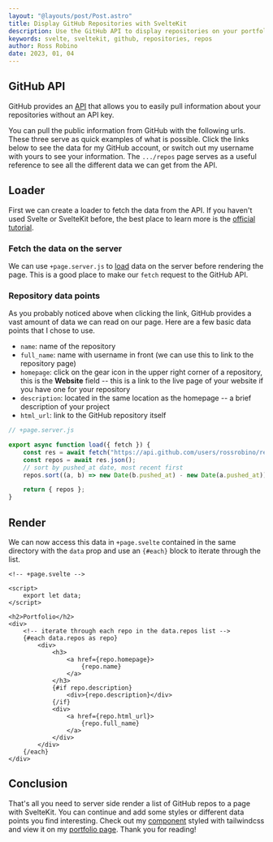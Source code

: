 ```yaml
---
layout: "@layouts/post/Post.astro"
title: Display GitHub Repositories with SvelteKit
description: Use the GitHub API to display repositories on your portfolio page.
keywords: svelte, sveltekit, github, repositories, repos
author: Ross Robino
date: 2023, 01, 04
---
```



## GitHub API

GitHub provides an [API](https://docs.github.com/en/rest?apiVersion=2022-11-28) that allows you to easily pull information about your repositories without an API key.

You can pull the public information from GitHub with the following urls. These three serve as quick examples of what is possible. Click the links below to see the data for my GitHub account, or switch out my username with yours to see your information. The `.../repos` page serves as a useful reference to see all the different data we can get from the API.

<GitHubApiLink client:visible />

## Loader

First we can create a loader to fetch the data from the API. If you haven't used Svelte or SvelteKit before, the best place to learn more is the [official tutorial](https://learn.svelte.dev/tutorial/welcome-to-svelte).

### Fetch the data on the server

We can use `+page.server.js` to [load](https://learn.svelte.dev/tutorial/page-data) data on the server before rendering the page. This is a good place to make our `fetch` request to the GitHub API.

### Repository data points

As you probably noticed above when clicking the link, GitHub provides a vast amount of data we can read on our page. Here are a few basic data points that I chose to use.

- `name`: name of the repository
- `full_name`: name with username in front (we can use this to link to the repository page)
- `homepage`: click on the gear icon in the upper right corner of a repository, this is the **Website** field -- this is a link to the live page of your website if you have one for your repository
- `description`: located in the same location as the homepage -- a brief description of your project
- `html_url`: link to the GitHub repository itself

```js
// +page.server.js

export async function load({ fetch }) {
	const res = await fetch("https://api.github.com/users/rossrobino/repos");
	const repos = await res.json();
	// sort by pushed_at date, most recent first
	repos.sort((a, b) => new Date(b.pushed_at) - new Date(a.pushed_at));

	return { repos };
}
```

## Render

We can now access this data in `+page.svelte` contained in the same directory with the `data` prop and use an `{#each}` block to iterate through the list.

```svelte
<!-- +page.svelte -->

<script>
	export let data;
</script>

<h2>Portfolio</h2>
<div>
	<!-- iterate through each repo in the data.repos list -->
	{#each data.repos as repo}
		<div>
			<h3>
				<a href={repo.homepage}>
					{repo.name}
				</a>
			</h3>
			{#if repo.description}
				<div>{repo.description}</div>
			{/if}
			<div>
				<a href={repo.html_url}>
					{repo.full_name}
				</a>
			</div>
		</div>
	{/each}
</div>
```

## Conclusion

That's all you need to server side render a list of GitHub repos to a page with SvelteKit. You can continue and add some styles or different data points you find interesting. Check out my [component](https://github.com/rossrobino/robino/blob/main/src/lib/components/portfolio/Portfolio.svelte) styled with tailwindcss and view it on my [portfolio page](https://robino.dev). Thank you for reading!
